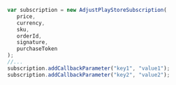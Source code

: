 ```jsx {10,11}
var subscription = new AdjustPlayStoreSubscription(
   price,
   currency,
   sku,
   orderId,
   signature,
   purchaseToken
);
//...
subscription.addCallbackParameter("key1", "value1");
subscription.addCallbackParameter("key2", "value2");
```
